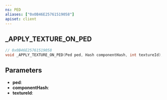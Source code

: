 ```yaml
---
ns: PED
aliases: ["0x0B46E25761519058"]
apiset: client
---
```

## _APPLY_TEXTURE_ON_PED

```c
// 0x0B46E25761519058
void _APPLY_TEXTURE_ON_PED(Ped ped, Hash componentHash, int textureId);
```


## Parameters
* **ped**:
* **componentHash**:
* **textureId**:
